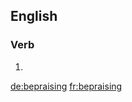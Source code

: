 
==English==

===Verb===
{{head|en|present participle}}

# {{present participle of|bepraise|lang=en|nocat=1}}

[[de:bepraising]]
[[fr:bepraising]]